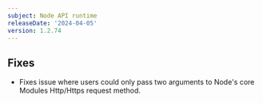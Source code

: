 ```yaml
---
subject: Node API runtime
releaseDate: '2024-04-05'
version: 1.2.74
---
```


## Fixes
* Fixes issue where users could only pass two arguments to Node's core Modules Http/Https request method.


